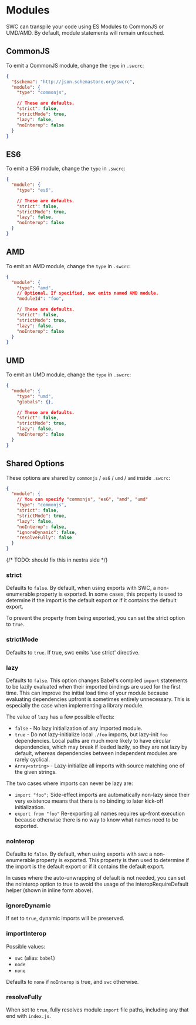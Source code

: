 
# Modules

SWC can transpile your code using ES Modules to CommonJS or UMD/AMD. By default, module statements will remain untouched.

## CommonJS

To emit a CommonJS module, change the `type` in `.swcrc`:

```json filename=".swcrc" copy
{
  "$schema": "http://json.schemastore.org/swcrc",
  "module": {
    "type": "commonjs",

    // These are defaults.
    "strict": false,
    "strictMode": true,
    "lazy": false,
    "noInterop": false
  }
}
```

## ES6

To emit a ES6 module, change the `type` in `.swcrc`:

```json filename=".swcrc" copy
{
  "module": {
    "type": "es6",

    // These are defaults.
    "strict": false,
    "strictMode": true,
    "lazy": false,
    "noInterop": false
  }
}
```

## AMD

To emit an AMD module, change the `type` in `.swcrc`:

```json filename=".swcrc" copy
{
  "module": {
    "type": "amd",
    // Optional. If specified, swc emits named AMD module.
    "moduleId": "foo",

    // These are defaults.
    "strict": false,
    "strictMode": true,
    "lazy": false,
    "noInterop": false
  }
}
```

## UMD

To emit an UMD module, change the `type` in `.swcrc`:

```json filename=".swcrc" copy
{
  "module": {
    "type": "umd",
    "globals": {},

    // These are defaults.
    "strict": false,
    "strictMode": true,
    "lazy": false,
    "noInterop": false
  }
}
```

## Shared Options

These options are shared by `commonjs` / `es6` / `umd` / `amd` inside `.swcrc`:

```json filename=".swcrc" copy
{
  "module": {
    // You can specify "commonjs", "es6", "amd", "umd"
    "type": "commonjs",
    "strict": false,
    "strictMode": true,
    "lazy": false,
    "noInterop": false,
    "ignoreDynamic": false,
    "resolveFully": false
  }
}
```

{/* TODO: should fix this in nextra side */}

### strict

Defaults to `false`. By default, when using exports with SWC, a non-enumerable <EsModuleText /> property is exported. In some cases, this property is used to determine if the import is the default export or if it contains the default export.

To prevent the <EsModuleText /> property from being exported, you can set the strict option to `true`.

### strictMode

Defaults to `true`. If true, swc emits 'use strict' directive.

### lazy

Defaults to `false`. This option changes Babel's compiled `import` statements to be lazily evaluated when their imported bindings are used for the first time. This can improve the initial load time of your module because evaluating dependencies upfront is sometimes entirely unnecessary. This is especially the case when implementing a library module.

The value of `lazy` has a few possible effects:

- `false` - No lazy initialization of any imported module.
- `true` - Do not lazy-initialize local `./foo` imports, but lazy-init `foo` dependencies. Local paths are much more likely to have circular dependencies, which may break if loaded lazily, so they are not lazy by default, whereas dependencies between independent modules are rarely cyclical.
- `Array<string>` - Lazy-initialize all imports with source matching one of the given strings.

The two cases where imports can never be lazy are:

- `import "foo";`
  Side-effect imports are automatically non-lazy since their very existence means that there is no binding to later kick-off initialization.
- `export from "foo"`
  Re-exporting all names requires up-front execution because otherwise there is no
  way to know what names need to be exported.

### noInterop

Defaults to `false`. By default, when using exports with swc a non-enumerable <EsModuleText /> property is exported.
This property is then used to determine if the import is the default export or if it contains the default export.

In cases where the auto-unwrapping of default is not needed, you can set the noInterop option to true to avoid the usage of the interopRequireDefault helper (shown in inline form above).

### ignoreDynamic

If set to `true`, dynamic imports will be preserved.

### importInterop

Possible values:

- `swc` (alias: `babel`)
- `node`
- `none`

Defaults to `none` if `noInterop` is true, and `swc` otherwise.

### resolveFully

When set to `true`, fully resolves module `import` file paths, including any that end with `index.js`.
